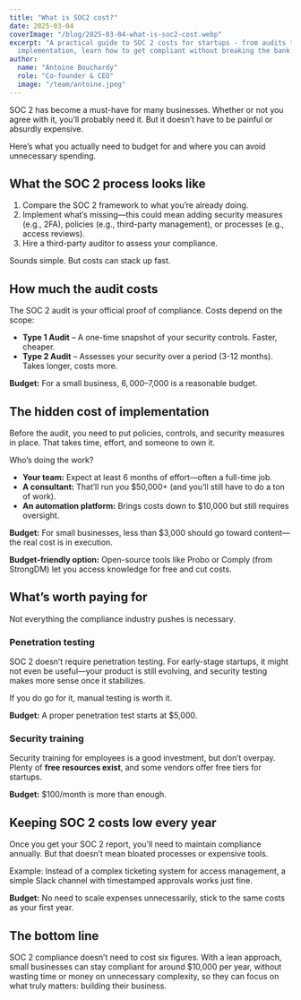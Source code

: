 ```yaml
---
title: "What is SOC2 cost?"
date: 2025-03-04
coverImage: "/blog/2025-03-04-what-is-soc2-cost.webp"
excerpt: "A practical guide to SOC 2 costs for startups - from audits to
  implementation, learn how to get compliant without breaking the bank."
author:
  name: "Antoine Bouchardy"
  role: "Co-founder & CEO"
  image: "/team/antoine.jpeg"
---
```


SOC 2 has become a must-have for many businesses. Whether or not you agree with
it, you’ll probably need it. But it doesn’t have to be painful or absurdly
expensive.

Here’s what you actually need to budget for and where you can avoid unnecessary
spending.

## **What the SOC 2 process looks like**

1. Compare the SOC 2 framework to what you’re already doing.
2. Implement what’s missing—this could mean adding security measures (e.g.,
   2FA), policies (e.g., third-party management), or processes (e.g., access
   reviews).
3. Hire a third-party auditor to assess your compliance.

Sounds simple. But costs can stack up fast.

## **How much the audit costs**

The SOC 2 audit is your official proof of compliance. Costs depend on the scope:

- **Type 1 Audit** – A one-time snapshot of your security controls. Faster,
  cheaper.
- **Type 2 Audit** – Assesses your security over a period (3-12 months). Takes
  longer, costs more.

**Budget:** For a small business, $6,000–$7,000 is a reasonable budget.

## **The hidden cost of implementation**

Before the audit, you need to put policies, controls, and security measures in
place. That takes time, effort, and someone to own it.

Who’s doing the work?

- **Your team:** Expect at least 6 months of effort—often a full-time job.
- **A consultant:** That’ll run you $50,000+ (and you’ll still have to do a ton
  of work).
- **An automation platform:** Brings costs down to $10,000 but still requires
  oversight.

**Budget:** For small businesses, less than $3,000 should go toward content—the
real cost is in execution.

**Budget-friendly option:** Open-source tools like Probo or Comply (from
StrongDM) let you access knowledge for free and cut costs.

## **What’s worth paying for**

Not everything the compliance industry pushes is necessary.

### **Penetration testing**

SOC 2 doesn’t require penetration testing. For early-stage startups, it might
not even be useful—your product is still evolving, and security testing makes
more sense once it stabilizes.

If you do go for it, manual testing is worth it.

**Budget:** A proper penetration test starts at $5,000.

### **Security training**

Security training for employees is a good investment, but don’t overpay. Plenty
of **free resources exist**, and some vendors offer free tiers for startups.

**Budget:** $100/month is more than enough.

## **Keeping SOC 2 costs low every year**

Once you get your SOC 2 report, you’ll need to maintain compliance annually. But
that doesn’t mean bloated processes or expensive tools.

Example: Instead of a complex ticketing system for access management, a simple
Slack channel with timestamped approvals works just fine.

**Budget:** No need to scale expenses unnecessarily, stick to the same costs as
your first year.

## **The bottom line**

SOC 2 compliance doesn’t need to cost six figures. With a lean approach, small
businesses can stay compliant for around $10,000 per year, without wasting time
or money on unnecessary complexity, so they can focus on what truly matters:
building their business.

